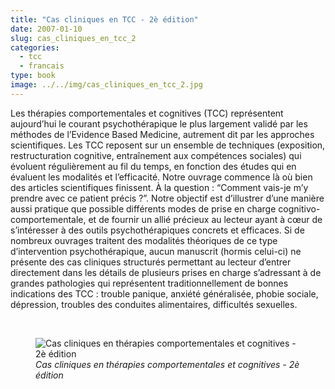 ```yaml
---
title: "Cas cliniques en TCC - 2è édition"
date: 2007-01-10
slug: cas_cliniques_en_tcc_2
categories:
  - tcc
  - francais
type: book
image: ../../img/cas_cliniques_en_tcc_2.jpg
---
```


Les thérapies comportementales et cognitives (TCC) représentent aujourd'hui le courant psychothérapique le plus largement validé par les méthodes de l'Evidence Based Medicine, autrement dit par les approches scientifiques.
Les TCC reposent sur un ensemble de techniques (exposition, restructuration cognitive, entraînement aux compétences sociales) qui évoluent régulièrement au fil du temps, en fonction des études qui en évaluent les modalités et l'efficacité.
Notre ouvrage commence là où bien des articles scientifiques finissent.
À la question : "Comment vais-je m'y prendre avec ce patient précis ?".
Notre objectif est d’illustrer d’une manière aussi pratique que possible différents modes de prise en charge cognitivo-comportementale, et de fournir un allié précieux au lecteur ayant à cœur de s’intéresser à des outils psychothérapiques concrets et efficaces.
Si de nombreux ouvrages traitent des modalités théoriques de ce type d’intervention psychothérapique, aucun manuscrit (hormis celui-ci) ne présente des cas cliniques structurés permettant au lecteur d’entrer directement dans les détails de plusieurs prises en charge s'adressant à de grandes pathologies qui représentent traditionnellement de bonnes indications des TCC : trouble panique, anxiété généralisée, phobie sociale, dépression, troubles des conduites alimentaires, difficultés sexuelles.

<br>

![_Cas cliniques en thérapies comportementales et cognitives - 2è édition_](../../img/cas_cliniques_en_tcc_2.jpg)

